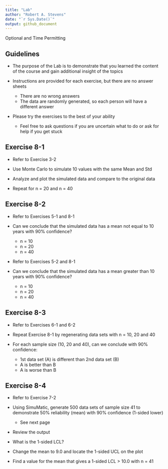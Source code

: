 ```yaml
---
title: "Lab"
author: "Robert A. Stevens"
date: "`r Sys.Date()`"
output: github_document
---
```


Optional and Time Permitting

## Guidelines

- The purpose of the Lab is to demonstrate that you learned the content of the course and gain additional insight of the topics

- Instructions are provided for each exercise, but there are no answer sheets
    + There are no wrong answers
    + The data are randomly generated, so each person will have a different answer

- Please try the exercises to the best of your ability
    + Feel free to ask questions if you are uncertain what to do or ask for help if you get stuck

## Exercise 8-1

- Refer to Exercise 3-2

- Use Monte Carlo to simulate 10 values with the same Mean and Std

- Analyze and plot the simulated data and compare to the original data

- Repeat for n = 20 and n = 40

## Exercise 8-2

- Refer to Exercises 5-1 and 8-1

- Can we conclude that the simulated data has a mean not equal to 10 years with 90% confidence?
    + n = 10
    + n = 20
    + n = 40

- Refer to Exercises 5-2 and 8-1

- Can we conclude that the simulated data has a mean greater than 10 years with 90% confidence?
    + n = 10
    + n = 20
    + n = 40

## Exercise 8-3

- Refer to Exercises 6-1 and 6-2

- Repeat Exercise 8-1 by regenerating data sets with n = 10, 20 and 40

- For each sample size (10, 20 and 40), can we conclude with 90% confidence:
    + 1st data set (A) is different than 2nd data set (B)
    + A is better than B
    + A is worse than B

## Exercise 8-4

- Refer to Exercise 7-2

- Using SimuMatic, generate 500 data sets of sample size 41 to demonstrate 50% reliability (mean) with 90% confidence (1-sided lower)
    + See next page

- Review the output

- What is the 1-sided LCL?

- Change the mean to 9.0 and locate the 1-sided UCL on the plot

- Find a value for the mean that gives a 1-sided LCL > 10.0 with n = 41
